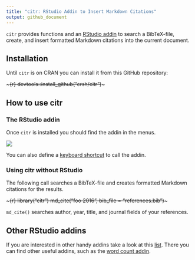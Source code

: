 ```yaml
---
title: "citr: RStudio Addin to Insert Markdown Citations"
output: github_document
---
```


`citr` provides functions and an [RStudio addin](https://rstudio.github.io/rstudioaddins/) to search a BibTeX-file, create, and insert formatted Markdown citations into the current document.

## Installation

Until `citr` is on CRAN you can install it from this GitHub repository:

~~~{r}
devtools::install_github("crsh/citr")
~~~


## How to use citr

### The RStudio addin

Once `citr` is installed you should find the addin in the menus.

![](inst/images/addin_demo.gif)

You can also define a [keyboard shortcut](https://rstudio.github.io/rstudioaddins/#keyboard-shorcuts) to call the addin.


### Using citr without RStudio

The following call searches a BibTeX-file and creates formatted Markdown citations for the results.

~~~{r}
library("citr")
md_cite("foo 2016", bib_file = "references.bib")
~~~

`md_cite()` searches author, year, title, and journal fields of your references.


## Other RStudio addins

If you are interested in other handy addins take a look at this [list](https://github.com/daattali/addinslist#readme). There you can find other useful addins, such as the [word count addin](https://github.com/benmarwick/wordcountaddin).